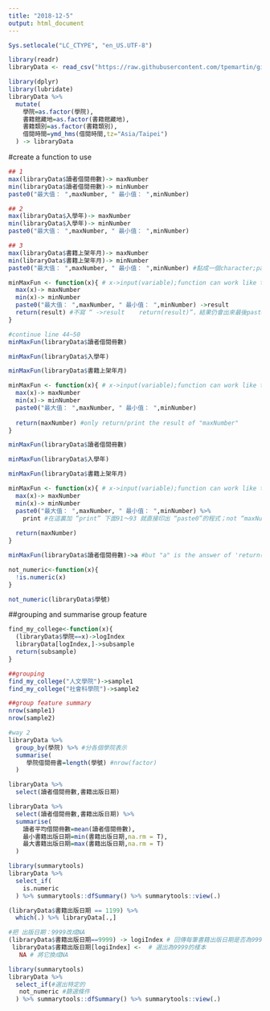 ```yaml
---
title: "2018-12-5"
output: html_document
---
```

```r
Sys.setlocale("LC_CTYPE", "en_US.UTF-8")
```


```r
library(readr)
libraryData <- read_csv("https://raw.githubusercontent.com/tpemartin/github-data/master/library100_102.csv")
```

```r
library(dplyr)
library(lubridate)
libraryData %>%
  mutate(
    學院=as.factor(學院),
    書籍館藏地=as.factor(書籍館藏地),
    書籍類別=as.factor(書籍類別),
    借閱時間=ymd_hms(借閱時間,tz="Asia/Taipei")
  ) -> libraryData
```

#create a function to use
```r
## 1
max(libraryData$讀者借閱冊數)-> maxNumber
min(libraryData$讀者借閱冊數)-> minNumber
paste0("最大值： ",maxNumber, " 最小值： ",minNumber)

## 2
max(libraryData$入學年)-> maxNumber
min(libraryData$入學年)-> minNumber
paste0("最大值： ",maxNumber, " 最小值： ",minNumber)

## 3
max(libraryData$書籍上架年月)-> maxNumber
min(libraryData$書籍上架年月)-> minNumber
paste0("最大值： ",maxNumber, " 最小值： ",minNumber) #黏成一個character;paste0-do a simple job (paste-is more complicate on setting)
```

```r
minMaxFun <- function(x){ # x->input(variable);function can work like things
  max(x)-> maxNumber
  min(x)-> minNumber
  paste0("最大值： ",maxNumber, " 最小值： ",minNumber) ->result
  return(result) #不寫 “ ->result    return(result)”，結果仍會出來最後paste0的結果
}
```

```r
#continue line 44~50
minMaxFun(libraryData$讀者借閱冊數)

minMaxFun(libraryData$入學年)

minMaxFun(libraryData$書籍上架年月)
```

```r
minMaxFun <- function(x){ # x->input(variable);function can work like things
  max(x)-> maxNumber
  min(x)-> minNumber
  paste0("最大值： ",maxNumber, " 最小值： ",minNumber) 
  
  return(maxNumber) #only return/print the result of "maxNumber" 
}
```

```r
minMaxFun(libraryData$讀者借閱冊數)

minMaxFun(libraryData$入學年)

minMaxFun(libraryData$書籍上架年月)
```

```r
minMaxFun <- function(x){ # x->input(variable);function can work like things
  max(x)-> maxNumber
  min(x)-> minNumber
  paste0("最大值： ",maxNumber, " 最小值： ",minNumber) %>%
    print #在這裏加 “print” 下面91～93 就直接印出 “paste0”的程式；not “maxNumber”的值
  
  return(maxNumber)  
}
```

```r
minMaxFun(libraryData$讀者借閱冊數)->a #but "a" is the answer of 'return(maxNumber)'
```
```r
not_numeric<-function(x){
  !is.numeric(x)
}
```
```r
not_numeric(libraryData$學號)
```
##grouping and summarise group feature
```r
find_my_college<-function(x){
  (libraryData$學院==x)->logIndex
  libraryData[logIndex,]->subsample
  return(subsample)
}
```
```r
##grouping
find_my_college("人文學院")->sample1
find_my_college("社會科學院")->sample2

##group feature summary
nrow(sample1)
nrow(sample2)
```
```r
#way 2 
libraryData %>%
  group_by(學院) %>% #分各個學院表示 
  summarise(
     學院借閱冊書=length(學號) #nrow(factor)
  )
```



```r
libraryData %>%
  select(讀者借閱冊數,書籍出版日期) 
```
```r
libraryData %>%
  select(讀者借閱冊數,書籍出版日期) %>%
  summarise(
    讀者平均借閱冊數=mean(讀者借閱冊數),
    最小書籍出版日期=min(書籍出版日期,na.rm = T),
    最大書籍出版日期=max(書籍出版日期,na.rm = T)
  )
```

```r
library(summarytools)
libraryData %>%
  select_if(
    is.numeric
  ) %>% summarytools::dfSummary() %>% summarytools::view(.)
```

```r
(libraryData$書籍出版日期 == 1199) %>%
  which(.) %>% libraryData[.,]
```
```r
#把 出版日期：9999改成NA
(libraryData$書籍出版日期==9999) -> logiIndex # 回傳每筆書籍出版日期是否為9999
 libraryData$書籍出版日期[logiIndex] <-  # 選出為9999的樣本
   NA # 將它換成NA
```

```r
library(summarytools)
libraryData %>%
  select_if(#選出特定的
   not_numeric #篩選條件
  ) %>% summarytools::dfSummary() %>% summarytools::view(.)
```



